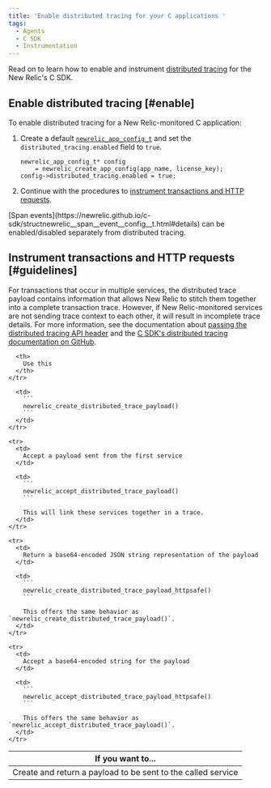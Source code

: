 ```yaml
---
title: 'Enable distributed tracing for your C applications '
tags:
  - Agents
  - C SDK
  - Instrumentation
---
```


Read on to learn how to enable and instrument [distributed tracing](/docs/apm/distributed-tracing/getting-started/introduction-distributed-tracing) for the New Relic's C SDK.

## Enable distributed tracing [#enable]

To enable distributed tracing for a New Relic-monitored C application:

1. Create a default [`newrelic_app_config_t`](https://newrelic.github.io/c-sdk/structnewrelic__app__config__t.html) and set the `distributed_tracing.enabled` field to `true`.

   ```
   newrelic_app_config_t* config
       = newrelic_create_app_config(app_name, license_key);
   config->distributed_tracing.enabled = true;
   ```
2. Continue with the procedures to [instrument transactions and HTTP requests](#guidelines).

<Callout variant="important">
  [Span events](https://newrelic.github.io/c-sdk/structnewrelic__span__event__config__t.html#details) can be enabled/disabled separately from distributed tracing.
</Callout>

## Instrument transactions and HTTP requests [#guidelines]

For transactions that occur in multiple services, the distributed trace payload contains information that allows New Relic to stitch them together into a complete transaction trace. However, if New Relic-monitored services are not sending trace context to each other, it will result in incomplete trace details. For more information, see the documentation about [passing the distributed tracing API header](/docs/understand-dependencies/distributed-tracing/enable-configure/enable-distributed-tracing#agent-apis) and the [C SDK's distributed tracing documentation on GitHub](https://github.com/newrelic/c-sdk/blob/master/GUIDE.md#distributed-tracing).

<table>
  <thead>
    <tr>
      <th style={{ width: "300px" }}>
        If you want to...
      </th>

      <th>
        Use this
      </th>
    </tr>
  </thead>

  <tbody>
    <tr>
      <td>
        Create and return a payload to be sent to the called service
      </td>

      <td>
        ```
        newrelic_create_distributed_trace_payload()
        ```
      </td>
    </tr>

    <tr>
      <td>
        Accept a payload sent from the first service
      </td>

      <td>
        ```
        newrelic_accept_distributed_trace_payload()
        ```

        This will link these services together in a trace.
      </td>
    </tr>

    <tr>
      <td>
        Return a base64-encoded JSON string representation of the payload
      </td>

      <td>
        ```
        newrelic_create_distributed_trace_payload_httpsafe()
        ```

        This offers the same behavior as `newrelic_create_distributed_trace_payload()`.
      </td>
    </tr>

    <tr>
      <td>
        Accept a base64-encoded string for the payload
      </td>

      <td>
        ```
        newrelic_accept_distributed_trace_payload_httpsafe()
        ```

        This offers the same behavior as `newrelic_accept_distributed_trace_payload()`.
      </td>
    </tr>
  </tbody>
</table>
